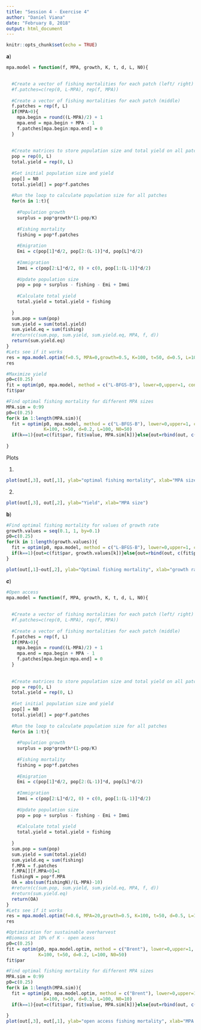 ```yaml
---
title: "Session 4 - Exercise 4"
author: "Daniel Viana"
date: "February 8, 2018"
output: html_document
---
```


```r
knitr::opts_chunk$set(echo = TRUE)
```

**a**)
```r
mpa.model = function(f, MPA, growth, K, t, d, L, N0){
  

  #Create a vector of fishing mortalities for each patch (left/ right)
  #f.patches=c(rep(0, L-MPA), rep(f, MPA))
  
  #Create a vector of fishing mortalities for each patch (middle)
  f.patches = rep(f, L)
  if(MPA>0){
    mpa.begin = round((L-MPA)/2) + 1
    mpa.end = mpa.begin + MPA - 1
    f.patches[mpa.begin:mpa.end] = 0
  }  
  
  
  #Create matrices to store population size and total yield on all patches
  pop = rep(0, L)
  total.yield = rep(0, L)
  
  #Set initial population size and yield
  pop[] = N0
  total.yield[] = pop*f.patches
  
  #Run the loop to calculate population size for all patches
  for(n in 1:t){
    
    #Population growth
    surplus = pop*growth*(1-pop/K)
    
    #Fishing mortality
    fishing = pop*f.patches
    
    #Emigration  
    Emi = c(pop[1]*d/2, pop[2:(L-1)]*d, pop[L]*d/2)
    
    #Immigration 
    Immi = c(pop[2:L]*d/2, 0) + c(0, pop[1:(L-1)]*d/2)
    
    #Update population size
    pop = pop + surplus - fishing - Emi + Immi 
    
    #Calculate total yield
    total.yield = total.yield + fishing
    
  }
  sum.pop = sum(pop)
  sum.yield = sum(total.yield)
  sum.yield.eq = sum(fishing)
  #return(c(sum.pop, sum.yield, sum.yield.eq, MPA, f, d))
  return(sum.yield.eq)
}
#Lets see if it works
res = mpa.model.optim(f=0.5, MPA=0,growth=0.5, K=100, t=50, d=0.5, L=100, N0=50)
res

#Maximize yield
p0=c(0.25)
fit = optim(p0, mpa.model, method = c("L-BFGS-B"), lower=0,upper=1, control = list(fnscale = -1), MPA=0, growth=0.5, K=100, t=50, d=0.2, L=100, N0=50)
fit$par

#Find optimal fishing mortality for different MPA sizes
MPA.sim = 0:99
p0=c(0.25)
for(k in 1:length(MPA.sim)){
  fit = optim(p0, mpa.model, method = c("L-BFGS-B"), lower=0,upper=1, control = list(fnscale = -1), MPA=MPA.sim[k], growth=0.5,
              K=100, t=50, d=0.2, L=100, N0=50)
  if(k==1){out=c(fit$par, fit$value, MPA.sim[k])}else{out=rbind(out, c(fit$par, fit$value, MPA.sim[k]))}
  
}
```

Plots

1)
```r
plot(out[,3], out[,1], ylab="optimal fishing mortality", xlab="MPA size")
```

2)
```r
plot(out[,3], out[,2], ylab="Yield", xlab="MPA size")
```

**b**)

```r
#Find optimal fishing mortality for values of growth rate
growth.values = seq(0.1, 1, by=0.1)
p0=c(0.25)
for(k in 1:length(growth.values)){
  fit = optim(p0, mpa.model, method = c("L-BFGS-B"), lower=0,upper=1, control = list(fnscale = -1), MPA=50, growth=growth.values[k], K=100, t=50, d=0.2, L=100, N0=50)
  if(k==1){out=c(fit$par, growth.values[k])}else{out=rbind(out, c(fit$par, growth.values[k]))}
}

plot(out[,1]~out[,2], ylab="Optimal fishing mortality", xlab="growth rate")
```

***c***)
```r
#Open access
mpa.model = function(f, MPA, growth, K, t, d, L, N0){
  
  
  #Create a vector of fishing mortalities for each patch (left/ right)
  #f.patches=c(rep(0, L-MPA), rep(f, MPA))
  
  #Create a vector of fishing mortalities for each patch (middle)
  f.patches = rep(f, L)
  if(MPA>0){
    mpa.begin = round((L-MPA)/2) + 1
    mpa.end = mpa.begin + MPA - 1
    f.patches[mpa.begin:mpa.end] = 0
  }  
  
  
  #Create matrices to store population size and total yield on all patches
  pop = rep(0, L)
  total.yield = rep(0, L)
  
  #Set initial population size and yield
  pop[] = N0
  total.yield[] = pop*f.patches
  
  #Run the loop to calculate population size for all patches
  for(n in 1:t){
    
    #Population growth
    surplus = pop*growth*(1-pop/K)
    
    #Fishing mortality
    fishing = pop*f.patches
    
    #Emigration  
    Emi = c(pop[1]*d/2, pop[2:(L-1)]*d, pop[L]*d/2)
    
    #Immigration 
    Immi = c(pop[2:L]*d/2, 0) + c(0, pop[1:(L-1)]*d/2)
    
    #Update population size
    pop = pop + surplus - fishing - Emi + Immi 
    
    #Calculate total yield
    total.yield = total.yield + fishing
    
  }
  sum.pop = sum(pop)
  sum.yield = sum(total.yield)
  sum.yield.eq = sum(fishing)
  f.MPA = f.patches
  f.MPA[][f.MPA>0]=1
  fishingN = pop*f.MPA 
  OA = abs(sum(fishingN)/(L-MPA)-10)
  #return(c(sum.pop, sum.yield, sum.yield.eq, MPA, f, d))
  #return(sum.yield.eq)
  return(OA)
}
#Lets see if it works
res = mpa.model.optim(f=0.6, MPA=20,growth=0.5, K=100, t=50, d=0.5, L=100, N0=50)
res

#Optimization for sustainable overharvest
#Biomass at 10% of K - open acess
p0=c(0.25)
fit = optim(p0, mpa.model.optim, method = c("Brent"), lower=0,upper=1, MPA=90, growth=0.5,
            K=100, t=50, d=0.2, L=100, N0=50)
fit$par

#Find optimal fishing mortality for different MPA sizes
MPA.sim = 0:99
p0=c(0.25)
for(k in 1:length(MPA.sim)){
  fit = optim(p0, mpa.model.optim, method = c("Brent"), lower=0,upper=1, MPA=MPA.sim[k], growth=0.5,
              K=100, t=50, d=0.3, L=100, N0=10)
  if(k==1){out=c(fit$par, fit$value, MPA.sim[k])}else{out=rbind(out, c(fit$par, fit$value, MPA.sim[k]))}
  
}
plot(out[,3], out[,1], ylab="open access fishing mortality", xlab="MPA size")
```

